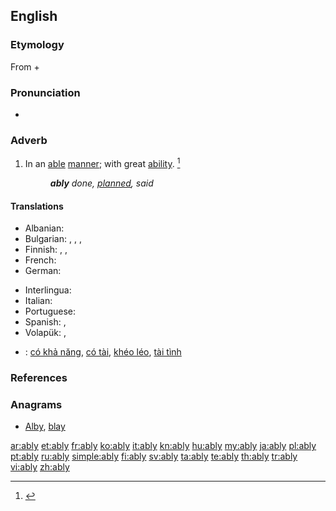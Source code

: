 ==English==

===Etymology===
From {{etyl|enm|en}} {{term|able|lang=enm}} + {{term|-ly||lang=en}}

===Pronunciation===
* {{a|US}} {{IPA|/ˈeɪ.bli/|/ˈeɪ.bə.li/}}

===Adverb===
{{en-adv}}

# In an [[able]] [[manner]]; with great [[ability]]. {{defdate|First attested around 1350 to 1470.}}<ref name=SOED>{{R:SOED5|page=6}}</ref>
#: '''''ably''' done, [[planned]], said''

====Translations====
{{trans-top|with great ability}}
* Albanian: {{t|sq|i afte}}
* Bulgarian: {{t+|bg|умело}}, {{t+|bg|ловко}}, {{t+|bg|сръчно}}, {{t+|bg|компетентно}}
* Finnish: {{t|fi|pontevasti}}, {{t|fi|taitavasti}}, {{t+|fi|hyvin}}
* French: {{t+|fr|habilement}}
* German: {{t+|de|fähig}}
{{trans-mid}}
* Interlingua: {{t|ia|habilemente}}
* Italian: {{t+|it|abilmente}}
* Portuguese: {{t+|pt|habilmente}}
* Spanish: {{t+|es|capaz}}, {{t+|es|hábilmente}}
* Volapük: {{t|vo|fägiko}}, {{t|vo|fägo}}
{{trans-bottom}}

{{checktrans-top}}
* {{ttbc|vi}}: [[có khả năng]], [[có tài]], [[khéo léo]], [[tài tình]]
{{trans-bottom}}

===References===
<references/>

===Anagrams===
* [[Alby#English|Alby]], [[blay#English|blay]]

[[ar:ably]]
[[et:ably]]
[[fr:ably]]
[[ko:ably]]
[[it:ably]]
[[kn:ably]]
[[hu:ably]]
[[my:ably]]
[[ja:ably]]
[[pl:ably]]
[[pt:ably]]
[[ru:ably]]
[[simple:ably]]
[[fi:ably]]
[[sv:ably]]
[[ta:ably]]
[[te:ably]]
[[th:ably]]
[[tr:ably]]
[[vi:ably]]
[[zh:ably]]